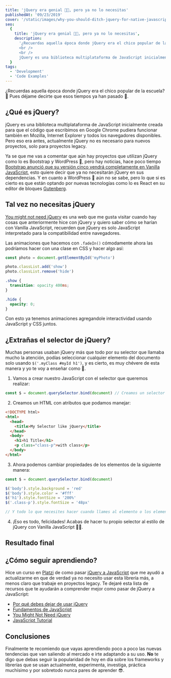 ```yaml
---
title: 'jQuery era genial 💅🏻, pero ya no lo necesitas'
publishedAt: '09/23/2019'
cover: '/static/images/why-you-should-ditch-jquery-for-native-javascript/banner.jpeg'
seo:
  {
    title: 'jQuery era genial 💅🏻, pero ya no lo necesitas',
    description:
      '¿Recuerdas aquella época donde jQuery era el chico popular de la escuela? 🤩  Pues déjame decirte que esos tiempos ya han pasado 👴.
      <br />
      <br />
      jQuery es una biblioteca multiplataforma de JavaScript inicialmente creada para que el código que escribimos en Google Chrome pudiera funcionar también en Mozilla, Internet Explorer y todos los navegadores disponibles.',
  }
tags:
  - 'Development'
  - 'Code Examples'
---
```


¿Recuerdas aquella época donde jQuery era el chico popular de la escuela? 🤩 Pues déjame decirte que esos tiempos ya han pasado 👴.

## ¿Qué es jQuery?

jQuery es una biblioteca multiplataforma de JavaScript inicialmente creada para que el código que escribimos en Google Chrome pudiera funcionar también en Mozilla, Internet Explorer y todos los navegadores disponibles. Pero eso era antes, actualmente jQuery no es necesario para nuevos proyectos, solo para proyectos legacy.

Ya se que me vas a comentar que aún hay proyectos que utilizan jQuery como lo es Bootstrap y WordPress 🤨, pero hay noticias, hace poco tiempo [Bootstrap anunció que su versión cinco vendrá completamente en Vanilla JavaScript](https://github.com/twbs/bootstrap/pull/23586), esto quiere decir que ya no necesitarán jQuery en sus dependencias. Y en cuanto a WordPress 🤔 aún no se sabe, pero lo que si es cierto es que están optando por nuevas tecnologías como lo es React en su editor de bloques [Gutenberg](https://github.com/WordPress/gutenberg).

## Tal vez no necesitas jQuery

[You might not need jQuery](http://youmightnotneedjquery.com/) es una web que me gusta visitar cuando hay cosas que anteriormente hice con jQuery y quiero saber cómo se harían con Vanilla JavaScript, recuerden que jQuery es solo JavaScript interpretado para la compatibilidad entre navegadores.

Las animaciones que hacemos con `.fadeIn()` cómodamente ahora las podríamos hacer con una clase en CSS y hacer algo así:

```js
const photo = document.getElementById('myPhoto')

photo.classList.add('show')
photo.classList.remove('hide')
```

```css
.show {
  transition: opacity 400ms;
}

.hide {
  opacity: 0;
}
```

Con esto ya tenemos animaciones agregandole interactividad usando JavaScript y CSS juntos.

## ¿Extrañas el selector de jQuery?

Muchas personas usaban jQuery más que todo por su selector que llamaba mucho la atención, podías seleccionar cualquier elemento del documento solo usando `$('.myClass #myId h1')`, y es cierto, es muy chévere de esta manera y yo te voy a enseñar como 🥳.

1. Vamos a crear nuestro JavaScript con el selector que queremos realizar:

```js
const $ = document.querySelector.bind(document) // Creamos un selector que haga referencia a todo el documento actual
```

2. Creamos un HTML con atributos que podamos manejar:

```html
<!DOCTYPE html>
<html>
  <head>
    <title>My Selector like jQuery</title>
  </head>
  <body>
    <h1>h1 Title</h1>
    <p class="class-p">with class</p>
  </body>
</html>
```

3. Ahora podemos cambiar propiedades de los elementos de la siguiente manera:

```js
const $ = document.querySelector.bind(document)

$('body').style.background = 'red'
$('body').style.color = '#fff'
$('h1').style.fontSize = '200%'
$('.class-p').style.fontSize = '48px'

// Y todo lo que necesites hacer cuando llames al elemento o los elementos
```

4. ¡Eso es todo, felicidades! Acabas de hacer tu propio selector al estilo de jQuery con Vanilla JavaScript 🎉🥳.

## Resultado final

<CodePen codePenId="LYPXyeo" />

## ¿Cómo seguir aprendiendo?

Hice un curso en [Platzi](https://platzi.com) de como pasar [jQuery a JavaScript](https://platzi.com/clases/jquery-js/) que me ayudó a actualizarme en que de verdad ya no necesito usar esta librería más, a menos claro que trabaje en proyectos legacy. Te dejaré esta lista de recursos que te ayudarán a comprender mejor como pasar de jQuery a JavaScript:

- [Por qué debes dejar de usar jQuery](https://platzi.com/blog/debes-dejar-de-usar-jquery/)
- [Fundamentos de JavaScript](https://platzi.com/clases/fundamentos-javascript/)
- [You Might Not Need jQuery](http://youmightnotneedjquery.com/)
- [JavaScript Tutorial](https://www.w3schools.com/js/default.asp)

## Conclusiones

Finalmente te recomiendo que vayas aprendiendo poco a poco las nuevas tendencias que van saliendo al mercado e irte adaptando a su uso. **No** te digo que debas seguir la popularidad de hoy en día sobre los frameworks y librerías que se usan actualmente, experimenta, investiga, práctica muchísimo y por sobretodo nunca pares de aprender 😎.
